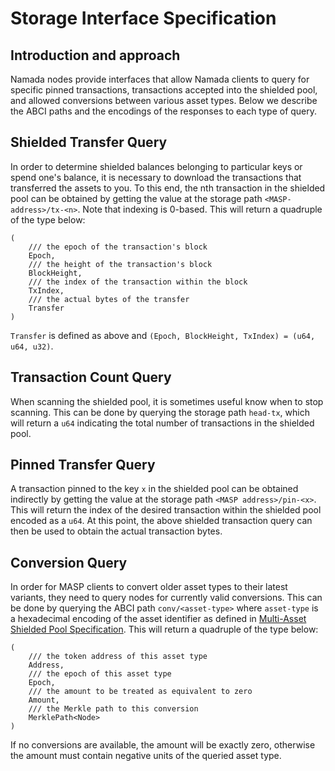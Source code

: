 # Storage Interface Specification

## Introduction and approach
Namada nodes provide interfaces that allow Namada clients to query for specific pinned transactions, transactions accepted
into the shielded pool, and allowed conversions between various asset types. Below we describe the ABCI paths and
the encodings of the responses to each type of query.

## Shielded Transfer Query
In order to determine shielded balances belonging to particular keys or spend one's balance, it is necessary to download
the transactions that transferred the assets to you. To this end, the nth transaction in the shielded pool can be
obtained by getting the value at the storage path `<MASP-address>/tx-<n>`. Note that indexing is 0-based.
This will return a quadruple of the type below:

```
(
    /// the epoch of the transaction's block
    Epoch,
    /// the height of the transaction's block
    BlockHeight,
    /// the index of the transaction within the block
    TxIndex,
    /// the actual bytes of the transfer
    Transfer
)
```
`Transfer` is defined as above and `(Epoch, BlockHeight, TxIndex) = (u64, u64, u32)`.
## Transaction Count Query
When scanning the shielded pool, it is sometimes useful know when to stop scanning. This can be done by querying the
storage path `head-tx`, which will return a `u64` indicating the total number of transactions in the shielded pool.

## Pinned Transfer Query
A transaction pinned to the key `x` in the shielded pool can be obtained indirectly by getting the value at the storage
path `<MASP address>/pin-<x>`. This will return the index of the desired transaction within the shielded pool encoded
as a `u64`. At this point, the above shielded transaction query can then be used to obtain the actual transaction bytes.
## Conversion Query
In order for MASP clients to convert older asset types to their latest variants, they need to query nodes for currently
valid conversions. This can be done by querying the ABCI path `conv/<asset-type>` where `asset-type` is a hexadecimal
encoding of the asset identifier as defined in [Multi-Asset Shielded Pool Specification](https://github.com/anoma/masp/blob/main/docs/multi-asset-shielded-pool.pdf).
This will return a quadruple of the type below:
```
(
    /// the token address of this asset type
    Address,
    /// the epoch of this asset type
    Epoch,
    /// the amount to be treated as equivalent to zero
    Amount,
    /// the Merkle path to this conversion
    MerklePath<Node>
)
```
If no conversions are available, the amount will be exactly zero, otherwise the amount must contain negative units of
the queried asset type.
